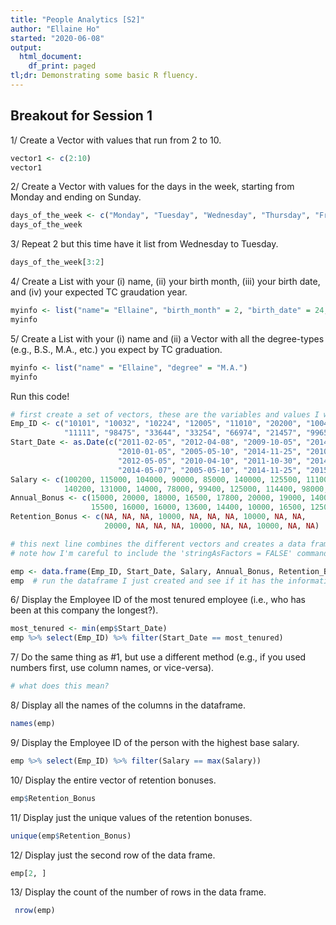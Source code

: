 ```yaml
---
title: "People Analytics [S2]"
author: "Ellaine Ho"
started: "2020-06-08"
output:
  html_document:
    df_print: paged
tl;dr: Demonstrating some basic R fluency.
---
```


## Breakout for Session 1 

1/ Create a Vector with values that run from 2 to 10.
```r
vector1 <- c(2:10)
vector1
```

2/ Create a Vector with values for the days in the week, starting from Monday and ending on Sunday.
```r
days_of_the_week <- c("Monday", "Tuesday", "Wednesday", "Thursday", "Friday", "Saturday", "Sunday")
days_of_the_week
```

3/ Repeat 2 but this time have it list from Wednesday to Tuesday.
```r
days_of_the_week[3:2]
```

4/ Create a List with your (i) name, (ii) your birth month, (iii) your birth date, and (iv) your expected TC graudation year. 
```r
myinfo <- list("name"= "Ellaine", "birth_month" = 2, "birth_date" = 24, "grad_yr" = 2020)
myinfo
```

5/ Create a List with your (i) name and (ii) a Vector with all the degree-types (e.g., B.S., M.A., etc.) you expect by TC graduation.
```r
myinfo <- list("name" = "Ellaine", "degree" = "M.A.")
myinfo
```

Run this code!

```r
# first create a set of vectors, these are the variables and values I want in this data frame
Emp_ID <- c("10101", "10032", "10224", "12005", "11010", "20200", "10042", "20104", "77023", "50034", 
            "11111", "98475", "33644", "33254", "66974", "21457", "99651", "20104", "88594", "21546")
Start_Date <- as.Date(c("2011-02-05", "2012-04-08", "2009-10-05", "2014-09-09", "2015-05-05", 
                        "2010-01-05", "2005-05-10", "2014-11-25", "2010-04-10", "2010-10-08",
                        "2012-05-05", "2010-04-10", "2011-10-30", "2014-09-04", "2014-12-05", 
                        "2014-05-07", "2005-05-10", "2014-11-25", "2015-12-05", "2010-10-08"))
Salary <- c(100200, 115000, 104000, 90000, 85000, 140000, 125500, 111000, 75000, 88000, 
            140200, 131000, 14000, 78000, 99400, 125000, 114400, 98000, 145000, 108000)
Annual_Bonus <- c(15000, 20000, 18000, 16500, 17800, 20000, 19000, 14000, 18000, 15000,
                  15500, 16000, 16000, 13600, 14400, 10000, 16500, 12500, 13500, 16000)
Retention_Bonus <- c(NA, NA, NA, 10000, NA, NA, NA, 10000, NA, NA,
                     20000, NA, NA, NA, 10000, NA, NA, 10000, NA, NA)

# this next line combines the different vectors and creates a data frame called "emp"
# note how I'm careful to include the 'stringAsFactors = FALSE' command

emp <- data.frame(Emp_ID, Start_Date, Salary, Annual_Bonus, Retention_Bonus, stringsAsFactors = FALSE)
emp  # run the dataframe I just created and see if it has the information I expect it to have
```

6/ Display the Employee ID of the most tenured employee (i.e., who has been at this company the longest?).
```r
most_tenured <- min(emp$Start_Date)
emp %>% select(Emp_ID) %>% filter(Start_Date == most_tenured)

```

7/ Do the same thing as #1, but use a different method (e.g., if you used numbers first, use column names, or vice-versa).
```r
# what does this mean?
```

8/ Display all the names of the columns in the dataframe.
```r
names(emp)
```
  
9/ Display the Employee ID of the person with the highest base salary.
```r
emp %>% select(Emp_ID) %>% filter(Salary == max(Salary))
```

10/ Display the entire vector of retention bonuses.
```r
emp$Retention_Bonus
```

11/ Display just the unique values of the retention bonuses.
```r
unique(emp$Retention_Bonus)
```

12/ Display just the second row of the data frame.
```r
emp[2, ]
```
   
13/ Display the count of the number of rows in the data frame.   
```r
 nrow(emp)
```
 
